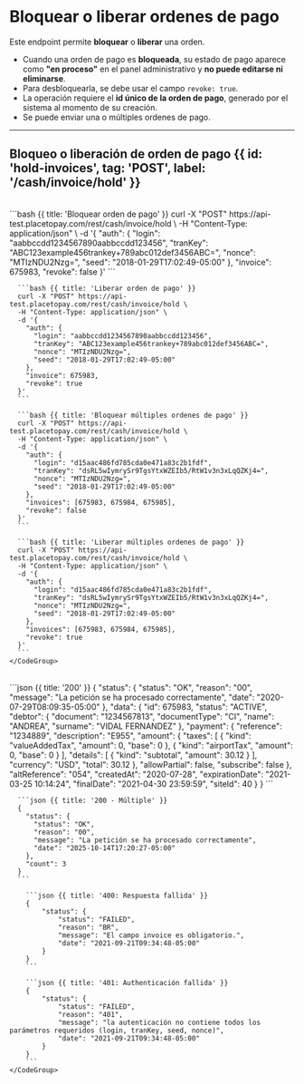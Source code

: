 

# Bloquear o liberar ordenes de pago

Este endpoint permite **bloquear** o **liberar** una orden.
- Cuando una orden de pago es **bloqueada**, su estado de pago aparece como **"en proceso"** en el panel administrativo y **no puede editarse ni eliminarse**.
- Para desbloquearla, se debe usar el campo `revoke: true`.
- La operación requiere el **id único de la orden de pago**, generado por el sistema al momento de su creación.
- Se puede enviar una o múltiples ordenes de pago.

---

## Bloqueo o liberación de orden de pago {{ id: 'hold-invoices', tag: 'POST', label: '/cash/invoice/hold' }}

<Row>
  <Col>
    <ApiReader
      path="/hold"
      method="POST"
      api={props.refs}
    />
  </Col>
  <Col sticky>
    <br />
    <CodeGroup title="Bloquear o Liberar una orden de pago" tag="POST" label="/cash/invoice/hold">
      ```bash {{ title: 'Bloquear orden de pago' }}
      curl -X "POST" https://api-test.placetopay.com/rest/cash/invoice/hold \
      -H "Content-Type: application/json" \
      -d '{
        "auth": {
          "login": "aabbccdd1234567890aabbccdd123456",
          "tranKey": "ABC123example456trankey+789abc012def3456ABC=",
          "nonce": "MTIzNDU2Nzg=",
          "seed": "2018-01-29T17:02:49-05:00"
        },
        "invoice": 675983,
        "revoke": false
      }'
      ```

      ```bash {{ title: 'Liberar orden de pago' }}
      curl -X "POST" https://api-test.placetopay.com/rest/cash/invoice/hold \
      -H "Content-Type: application/json" \
      -d '{
        "auth": {
          "login": "aabbccdd1234567890aabbccdd123456",
          "tranKey": "ABC123example456trankey+789abc012def3456ABC=",
          "nonce": "MTIzNDU2Nzg=",
          "seed": "2018-01-29T17:02:49-05:00"
        },
        "invoice": 675983,
        "revoke": true
      }'
      ```

      ```bash {{ title: 'Bloquear múltiples ordenes de pago' }}
      curl -X "POST" https://api-test.placetopay.com/rest/cash/invoice/hold \
      -H "Content-Type: application/json" \
      -d '{
        "auth": {
          "login": "d15aac486fd785cda0e471a83c2b1fdf",
          "tranKey": "dsRL5wIymrySr9TgsYtxWZEIb5/RtW1v3n3xLqQZKj4=",
          "nonce": "MTIzNDU2Nzg=",
          "seed": "2018-01-29T17:02:49-05:00"
        },
        "invoices": [675983, 675984, 675985],
        "revoke": false
      }'
      ```

      ```bash {{ title: 'Liberar múltiples ordenes de pago' }}
      curl -X "POST" https://api-test.placetopay.com/rest/cash/invoice/hold \
      -H "Content-Type: application/json" \
      -d '{
        "auth": {
          "login": "d15aac486fd785cda0e471a83c2b1fdf",
          "tranKey": "dsRL5wIymrySr9TgsYtxWZEIb5/RtW1v3n3xLqQZKj4=",
          "nonce": "MTIzNDU2Nzg=",
          "seed": "2018-01-29T17:02:49-05:00"
        },
        "invoices": [675983, 675984, 675985],
        "revoke": true
      }'
      ```
    </CodeGroup>
  </Col>
</Row>

<Row>
  <Col>
    <ApiReader
      path="/hold"
      method="post"
      type="response"
      api={props.refs}
    />
  </Col>
  <Col sticky>
    <br />
    <CodeGroup title="Respuesta">
      ```json {{ title: '200' }}
      {
        "status": {
          "status": "OK",
          "reason": "00",
          "message": "La petición se ha procesado correctamente",
          "date": "2020-07-29T08:09:35-05:00"
        },
        "data": {
          "id": 675983,
          "status": "ACTIVE",
          "debtor": {
            "document": "1234567813",
            "documentType": "CI",
            "name": "ANDREA",
            "surname": "VIDAL FERNANDEZ"
          },
          "payment": {
            "reference": "1234889",
            "description": "E955",
            "amount": {
              "taxes": [
                {
                  "kind": "valueAddedTax",
                  "amount": 0,
                  "base": 0
                },
                {
                  "kind": "airportTax",
                  "amount": 0,
                  "base": 0
                }
              ],
              "details": [
                {
                  "kind": "subtotal",
                  "amount": 30.12
                }
              ],
              "currency": "USD",
              "total": 30.12
            },
            "allowPartial": false,
            "subscribe": false
          },
          "altReference": "054",
          "createdAt": "2020-07-28",
          "expirationDate": "2021-03-25 10:14:24",
          "finalDate": "2021-04-30 23:59:59",
          "siteId": 40
        }
      }
      ```

      ```json {{ title: '200 - Múltiple' }}
      {
        "status": {
          "status": "OK",
          "reason": "00",
          "message": "La petición se ha procesado correctamente",
          "date": "2025-10-14T17:20:27-05:00"
        },
        "count": 3
      }
      ```

        ```json {{ title: '400: Respuesta fallida' }}
        {
            "status": {
                "status": "FAILED",
                "reason": "BR",
                "message": "El campo invoice es obligatorio.",
                "date": "2021-09-21T09:34:48-05:00"
            }
        }
        ```

        ```json {{ title: '401: Authenticación fallida' }}
        {
            "status": {
                "status": "FAILED",
                "reason": "401",
                "message": "la autenticación no contiene todos los parámetros requeridos (login, tranKey, seed, nonce)",
                "date": "2021-09-21T09:34:48-05:00"
            }
        }
        ```
    </CodeGroup>
  </Col>
</Row>
